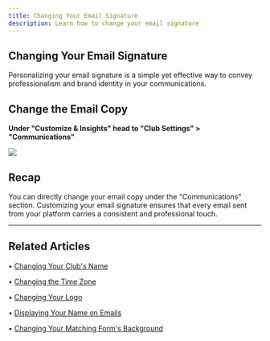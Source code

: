 ```yaml
---
title: Changing Your Email Signature
description: Learn how to change your email signature
---
```

Changing Your Email Signature 
---------------------

Personalizing your email signature is a simple yet effective way to convey professionalism and brand identity in your communications.

Change the Email Copy
---------------------

**Under "Customize & Insights" head to "Club Settings" > "Communications"**

![](/images/email-sig1.png)

Recap
-----

You can directly change your email copy under the "Communications" section. Customizing your email signature ensures that every email sent from your platform carries a consistent and professional touch.

* * *

## Related Articles

• [Changing Your Club's Name](/branding-best-practices/changing-clubs-name)

• [Changing the Time Zone](/admin-faq/time-zone)

• [Changing Your Logo](/branding-best-practices/changing-your-logo)

• [Displaying Your Name on Emails](/branding-best-practices/displaying-name-on-emails)

• [Changing Your Matching Form's Background](/branding-best-practices/change-matching-forms-background)

